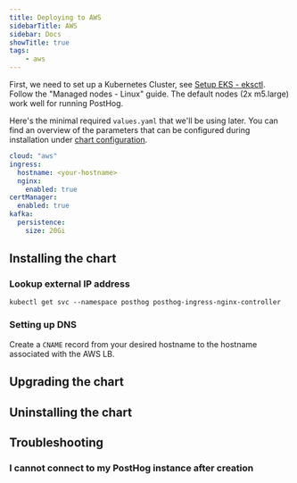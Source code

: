 ```yaml
---
title: Deploying to AWS
sidebarTitle: AWS
sidebar: Docs
showTitle: true
tags:
    - aws
---
```



First, we need to set up a Kubernetes Cluster, see [Setup EKS - eksctl](https://docs.aws.amazon.com/eks/latest/userguide/getting-started-eksctl.html). Follow the "Managed nodes - Linux" guide. The default nodes (2x m5.large) work well for running PostHog.

Here's the minimal required `values.yaml` that we'll be using later. You can find an overview of the parameters that can be configured during installation under [chart configuration](/docs/self-host/deploy/configuration).
```yaml
cloud: "aws"
ingress:
  hostname: <your-hostname>
  nginx:
    enabled: true
certManager:
  enabled: true
kafka:
  persistence:
    size: 20Gi
```


## Installing the chart

<InstallingSnippet />


### Lookup external IP address

```console
kubectl get svc --namespace posthog posthog-ingress-nginx-controller
```

### Setting up DNS

Create a `CNAME` record from your desired hostname to the hostname associated with the AWS LB.

## Upgrading the chart

<UpgradingSnippet />

## Uninstalling the chart

<UninstallingSnippet />

## Troubleshooting

### I cannot connect to my PostHog instance after creation

<TryUnsecureSnippet />
